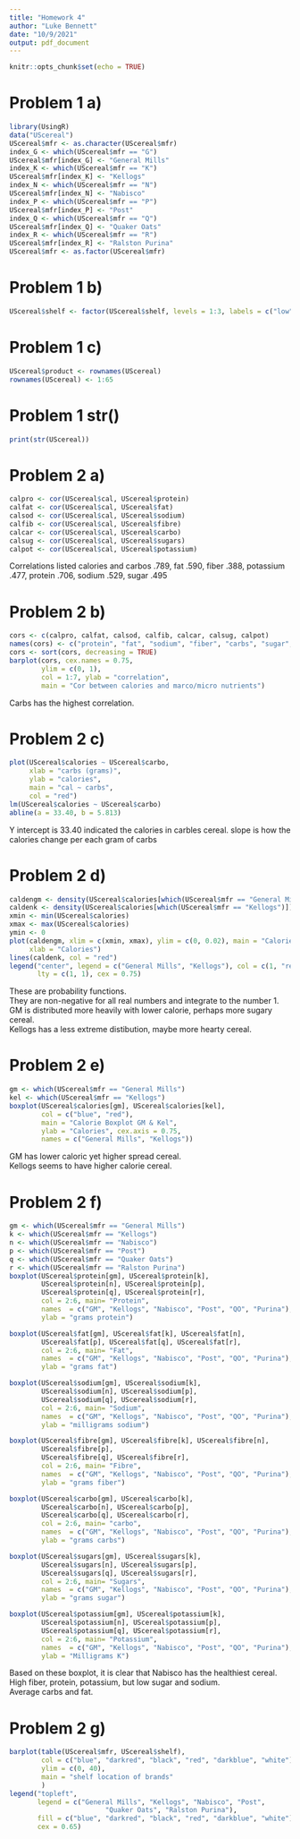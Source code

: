 ---
title: "Homework 4"
author: "Luke Bennett"
date: "10/9/2021"
output: pdf_document
---

```{r setup, include=FALSE}
knitr::opts_chunk$set(echo = TRUE)
```
# Problem 1 a)
```{r}
library(UsingR)
data("UScereal")
UScereal$mfr <- as.character(UScereal$mfr)
index_G <- which(UScereal$mfr == "G")
UScereal$mfr[index_G] <- "General Mills"
index_K <- which(UScereal$mfr == "K")
UScereal$mfr[index_K] <- "Kellogs"
index_N <- which(UScereal$mfr == "N")
UScereal$mfr[index_N] <- "Nabisco"
index_P <- which(UScereal$mfr == "P")
UScereal$mfr[index_P] <- "Post"
index_Q <- which(UScereal$mfr == "Q")
UScereal$mfr[index_Q] <- "Quaker Oats"
index_R <- which(UScereal$mfr == "R")
UScereal$mfr[index_R] <- "Ralston Purina"
UScereal$mfr <- as.factor(UScereal$mfr)
```
# Problem 1 b)
```{r}
UScereal$shelf <- factor(UScereal$shelf, levels = 1:3, labels = c("low", "medium", "high"))
```
# Problem 1 c)
```{r}
UScereal$product <- rownames(UScereal)
rownames(UScereal) <- 1:65
```
# Problem 1 str()
```{r}
print(str(UScereal))
```
# Problem 2 a)
```{r}
calpro <- cor(UScereal$cal, UScereal$protein)
calfat <- cor(UScereal$cal, UScereal$fat)
calsod <- cor(UScereal$cal, UScereal$sodium)
calfib <- cor(UScereal$cal, UScereal$fibre)
calcar <- cor(UScereal$cal, UScereal$carbo)
calsug <- cor(UScereal$cal, UScereal$sugars)
calpot <- cor(UScereal$cal, UScereal$potassium)
```
Correlations listed calories and carbos .789, fat .590, fiber .388, potassium .477, protein .706, sodium .529, sugar .495

# Problem 2 b)
```{r}
cors <- c(calpro, calfat, calsod, calfib, calcar, calsug, calpot)
names(cors) <- c("protein", "fat", "sodium", "fiber", "carbs", "sugar", "potassium")
cors <- sort(cors, decreasing = TRUE)
barplot(cors, cex.names = 0.75, 
        ylim = c(0, 1), 
        col = 1:7, ylab = "correlation", 
        main = "Cor between calories and marco/micro nutrients")
```
Carbs has the highest correlation.

# Problem 2 c) 
```{r}
plot(UScereal$calories ~ UScereal$carbo, 
     xlab = "carbs (grams)",
     ylab = "calories", 
     main = "cal ~ carbs", 
     col = "red")
lm(UScereal$calories ~ UScereal$carbo)
abline(a = 33.40, b = 5.813)
```
Y intercept is 33.40 indicated the calories in carbles cereal.  slope is how the calories change per each gram of carbs

# Problem 2 d)
```{r}
caldengm <- density(UScereal$calories[which(UScereal$mfr == "General Mills")])
caldenk <- density(UScereal$calories[which(UScereal$mfr == "Kellogs")])
xmin <- min(UScereal$calories)
xmax <- max(UScereal$calories)
ymin <- 0
plot(caldengm, xlim = c(xmin, xmax), ylim = c(0, 0.02), main = "Calorie Density", 
     xlab = "Calories")
lines(caldenk, col = "red")
legend("center", legend = c("General Mills", "Kellogs"), col = c(1, "red"),
       lty = c(1, 1), cex = 0.75)
```
These are probability functions.  
They are non-negative for all real numbers and integrate to the number 1.  
GM is distributed more heavily with lower calorie, perhaps more sugary cereal.  
Kellogs has a less extreme distibution, maybe more hearty cereal.

# Problem 2 e) 
```{r}
gm <- which(UScereal$mfr == "General Mills")
kel <- which(UScereal$mfr == "Kellogs")
boxplot(UScereal$calories[gm], UScereal$calories[kel],
        col = c("blue", "red"), 
        main = "Calorie Boxplot GM & Kel", 
        ylab = "Calories", cex.axis = 0.75, 
        names = c("General Mills", "Kellogs"))
```
GM has lower caloric yet higher spread cereal.  
Kellogs seems to have higher calorie cereal.

# Problem 2 f)
```{r}
gm <- which(UScereal$mfr == "General Mills")
k <- which(UScereal$mfr == "Kellogs")
n <- which(UScereal$mfr == "Nabisco")
p <- which(UScereal$mfr == "Post")
q <- which(UScereal$mfr == "Quaker Oats")
r <- which(UScereal$mfr == "Ralston Purina")
boxplot(UScereal$protein[gm], UScereal$protein[k], 
        UScereal$protein[n], UScereal$protein[p],  
        UScereal$protein[q], UScereal$protein[r],
        col = 2:6, main= "Protein",
        names  = c("GM", "Kellogs", "Nabisco", "Post", "QO", "Purina"),
        ylab = "grams protein")

boxplot(UScereal$fat[gm], UScereal$fat[k], UScereal$fat[n], 
        UScereal$fat[p], UScereal$fat[q], UScereal$fat[r], 
        col = 2:6, main= "Fat",
        names  = c("GM", "Kellogs", "Nabisco", "Post", "QO", "Purina"),
        ylab = "grams fat")

boxplot(UScereal$sodium[gm], UScereal$sodium[k], 
        UScereal$sodium[n], UScereal$sodium[p], 
        UScereal$sodium[q], UScereal$sodium[r], 
        col = 2:6, main= "Sodium",
        names  = c("GM", "Kellogs", "Nabisco", "Post", "QO", "Purina"),
        ylab = "milligrams sodium")

boxplot(UScereal$fibre[gm], UScereal$fibre[k], UScereal$fibre[n], 
        UScereal$fibre[p], 
        UScereal$fibre[q], UScereal$fibre[r], 
        col = 2:6, main= "Fibre",
        names  = c("GM", "Kellogs", "Nabisco", "Post", "QO", "Purina"),
        ylab = "grams fiber")

boxplot(UScereal$carbo[gm], UScereal$carbo[k], 
        UScereal$carbo[n], UScereal$carbo[p],  
        UScereal$carbo[q], UScereal$carbo[r], 
        col = 2:6, main= "carbo",
        names  = c("GM", "Kellogs", "Nabisco", "Post", "QO", "Purina"),
        ylab = "grams carbs")

boxplot(UScereal$sugars[gm], UScereal$sugars[k], 
        UScereal$sugars[n], UScereal$sugars[p],  
        UScereal$sugars[q], UScereal$sugars[r], 
        col = 2:6, main= "Sugars",
        names  = c("GM", "Kellogs", "Nabisco", "Post", "QO", "Purina"),
        ylab = "grams sugar")

boxplot(UScereal$potassium[gm], UScereal$potassium[k], 
        UScereal$potassium[n], UScereal$potassium[p],  
        UScereal$potassium[q], UScereal$potassium[r], 
        col = 2:6, main= "Potassium", 
        names  = c("GM", "Kellogs", "Nabisco", "Post", "QO", "Purina"), 
        ylab = "Milligrams K")
```
Based on these boxplot, it is clear that Nabisco has the healthiest cereal.
High fiber, protein, potassium, but low sugar and sodium.  
Average carbs and fat. 

# Problem 2 g)
```{r}
barplot(table(UScereal$mfr, UScereal$shelf), 
        col = c("blue", "darkred", "black", "red", "darkblue", "white"),
        ylim = c(0, 40),
        main = "shelf location of brands"
        )
legend("topleft", 
       legend = c("General Mills", "Kellogs", "Nabisco", "Post", 
                        "Quaker Oats", "Ralston Purina"), 
       fill = c("blue", "darkred", "black", "red", "darkblue", "white"), 
       cex = 0.65)
```